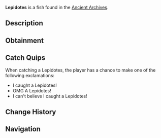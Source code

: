 {{FishInfobox
|image          = Lepidotes.png
|rarity         = Mythical
|sea            = First Sea
|location       = [[Ancient Archives]]
|sublocation    = 
|sources        = Fishing Rod
|radar_location = 
|xp             = 500
|weather        = 
|time           = Night
|season         = 
|bait           = Deep Coral
|base_weight    = 200
|base_value     = 1800
|weight_range   = 110
|base_chance    = 0.03
|base_resil     = 20
}}
'''Lepidotes''' is a {{Rarity|Mythical}} fish found in the [[Ancient Archives]].

== Description ==
{{Description|Lepidotes is an extinct fish from the Mesozoic era. Known for its large, heavily armored body and prominent fin structure, it was a significant predator in ancient oceans.|Bestiary Entry}}

== Obtainment ==
{{Description|Found in the dark waters of the Archives...|Bestiary Hint}}
{{Fish Availability|
Ancient Archives
|top_rods      = 
Free Spirit Rod\152945.02\284578.4;
Leviathan's Fang Rod\152354.66\278058.92;
Trident Rod\142098.96\264397.59;
Azure Of Lagoon\108501.87\208508.71;
No-Life Rod\102917.96\197778.07;
Great Rod of Oscar\88769.39\169974.1;
Resourceful Rod\72783.01\139892.01;
Destiny Rod\77267.86\137591.61;
Auric Rod\69314\157050.12;
Firework Rod\65614.53\156344.8;
Crystalized Rod\65614.53\156344.8;
Seraphic Rod\89921\161969.66;
Ethereal Prism Rod\89555.87\158365.31;
Astralhook Rod\89108.06\157705.72;
Challenger's Rod\87525.92\162771.62;
Rod Of The Forgotten Fang\87163.26\158716.61;
Blazebringer Rod\85247.93\160530.07;
Verdant Shear Rod\80698.74\156269.04;
Zeus Rod\80366.69\152092.22;
Rod Of The Depths\78778.64\144108.76;
Depthseeker Rod\78206.4\159448.47;
Rod Of The Exalted One\77920.42\143303.91;
Avalanche Rod\72754.24\149006.86;
Volcanic Rod\70058.66\137892.13;
Steady Rod\26727.36\75048.9
|recommended   = Trident Rod
}}

== Catch Quips ==
When catching a Lepidotes, the player has a chance to make one of the following exclamations:
* I caught a Lepidotes!
* OMG A Lepidotes!
* I can't believe I caught a Lepidotes!

== Change History ==
{{Change History|{{subst:Current Version}}}}

== Navigation ==
{{Fish Navbox|Ancient Archives}}